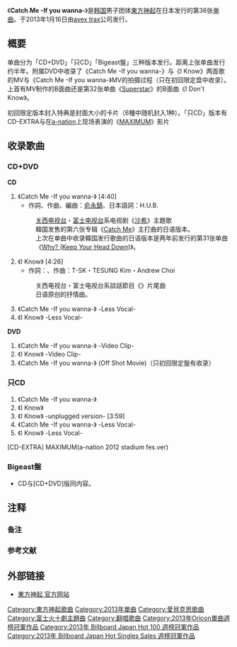{{Infobox Single 
| Name           = Catch Me -If you wanna-
| Artist         = [[東方神起|東方神起]]
| Album          = [[TIME_(东方神起专辑)|TIME]]
| A-side         = 
| B-side         = I Know<br/>I Know -unplugged version）（「只CD」版本收录）
| Released       = 2013年1月16日
| Format         = [[单曲|单曲]]
| Recorded       = 
| Genre          = [[J-POP|J-POP]]
| Length         = 18分12秒
| Label          = [[avex_trax|avex trax]]
| Writer         = [[俞永鎮|俞永鎮]]（作詞、作曲）
| Producer       = 
| Certification  = *金唱片（[[日本唱片協会|日本唱片協会]]）{{refTag|1={{cite web|url=http://www.riaj.or.jp/data/others/gold/201301.html|script-title=ja:ゴールド等認定作品一覧　2013年1月|language=ja|publisher=[[RIAJ|RIAJ]]|date=2013-02-10|accessdate=2014-02-10|archive-date=2014-07-18|archive-url=https://web.archive.org/web/20140718072723/http://www.riaj.or.jp/data/others/gold/201301.html|dead-url=no}}}}
| Chart position = * 单曲周榜第1名<small>（[[Oricon公信榜|Oricon]]）</small>{{refTag|name=oricon130122|1={{cite web|url=http://www.oricon.co.jp/news/2020854/full/|script-title=ja:【オリコン】東方神起、シングル通算12作目首位　海外歌手「首位獲得数」記録更新|publisher=[[Oricon|Oricon]]|language=ja|date=2013-01-22|accessdate=2014-01-29|archive-date=2014-03-04|archive-url=https://web.archive.org/web/20140304055946/http://www.oricon.co.jp/news/2020854/full/|dead-url=no}}}}
*2013年上半年单曲年榜第19名<small>（Oricon）</small>
* 第1名<small>（[[Billboard|Billboard]] JAPAN HOT 100）</small>
* 第1名<small>（Billboard JAPAN Hot Singles Sales）</small>
| Last single    = 《[[机器人类|机器人类]]》<br/>（2012年）
| This single    = 《'''Catch Me -If you wanna-'''》<br/>（2013年）
| Next single    = 《[[OCEAN_(东方神起单曲)|OCEAN]]》<br/>（2013年）
| Misc           =
}}
《'''Catch Me -If you wanna-'''》是[[韩国|韩国]]男子团体[[東方神起|東方神起]]在日本发行的第36张[[单曲|单曲]]{{refTag|name=natalie121201|1={{cite web |url=http://natalie.mu/music/news/80907 |script-title=ja:東方神起と仲間由紀恵「美しい隣人」新ドラマで再びタッグ |publisher=[[Natalie_(网站)|Natalie]] |language=ja |date=2012-12-01 |accessdate=2014-01-29 |archive-date=2014-02-03 |archive-url=https://web.archive.org/web/20140203103533/http://natalie.mu/music/news/80907 |dead-url=no }}}}。于2013年1月16日由[[avex_trax|avex trax]]公司发行。

== 概要 ==
单曲分为「CD+DVD」「只CD」「Bigeast盤」三种版本发行。距离上张单曲发行约半年。附属DVD中收录了《Catch Me -If you wanna-》与《I Know》两首歌的MV与《Catch Me -If you wanna-》MV的拍摄过程（只在初回限定盘中收录）。上首有MV制作的B面曲还是第32张单曲《[[Superstar|Superstar]]》的B面曲《I Don't Know》。

初回限定版本封入特典是封面大小的卡片（6種中随机封入1种）。「只CD」版本有CD-EXTRA与在[[a-nation|a-nation]]上现场表演的《[[MAXIMUM|MAXIMUM]]》影片

== 收录歌曲 ==
=== CD+DVD ===
'''CD'''
# 《Catch Me -If you wanna-》 [4:40]
#* 作詞、作曲、編曲：[[俞永鎮|俞永鎮]]、日本語詞：H.U.B.
#: [[关西电视台|关西电视台]]・[[富士电视台|富士电视台]]系电视剧《[[沙希_(电视剧)|沙希]]》主題歌{{refTag|name=natalie121201}}
#: 韓国发售的第六张专辑《[[CATCH_ME|Catch Me]]》主打曲的日语版本。
#: 上次在单曲中收录韓国发行歌曲的日语版本是两年前发行的第31张单曲《[[Why?_(Keep_Your_Head_Down)|Why? (Keep Your Head Down)]]》。
# 《I Know》 [4:26]
#* 作詞：{{link-ja|井上慎二郎|井上慎二郎}}、作曲：T-SK・TESUNG Kim・Andrew Choi
#: 关西电视台・富士电视台系談話節目《{{link-ja|凯瑟琳三世|キャサリン三世}}》片尾曲{{refTag|name=natalie121226|1={{cite web |url=http://natalie.mu/music/news/82231 |script-title=ja:東方神起、新曲できゃりーMC担当「キャサリン三世」彩る |publisher=[[Natalie_(网站)|Natalie]] |language=ja |date=2012-12-26 |accessdate=2014-01-29 |archive-date=2014-02-03 |archive-url=https://web.archive.org/web/20140203103525/http://natalie.mu/music/news/82231 |dead-url=no }}}}
#: 日语原创的抒情曲。
# 《Catch Me -If you wanna-》 -Less Vocal-
# 《I Know》 -Less Vocal-

'''DVD'''
# 《Catch Me -If you wanna-》 -Video Clip-
# 《I Know》 -Video Clip-
# 《Catch Me -If you wanna-》 (Off Shot Movie)（只初回限定盤有收录）

=== 只CD ===
# 《Catch Me -If you wanna-》
# 《I Know》
# 《I Know》 -unplugged version- [3:59]
# 《Catch Me -If you wanna-》 -Less Vocal-
# 《I Know》 -Less Vocal-

[CD-EXTRA] MAXIMUM(a-nation 2012 stadium fes.ver)

=== Bigeast盤 ===
* CD与[CD+DVD]版同内容。

== 注释 ==
=== 备注 ===
{{ReflistH}}
{{NoteFoot}}
{{ReflistF}}

=== 参考文献 ===
{{ReflistH}}
{{RefFoot}}
{{ReflistF}}

== 外部链接 ==
*{{ja icon}}[https://web.archive.org/web/20121127221800/http://toho-jp.net/info/121121_3.html 東方神起 官方网站]

{{東方神起}}
{{富士火十劇主題曲2010年代前半部}}
{{Oricon單曲週榜冠軍 (2013年)|2013年1月28日}}
{{Billboard JAPAN Hot 100 週榜冠軍 (2013年)|2013年1月28日}}
{{Billboard JAPAN Hot Singles Sales 週榜冠軍 (2013年)|2013年1月28日}}

{{DEFAULTSORT:Catch Me If you wanna}}

[[Category:東方神起歌曲|Category:東方神起歌曲]]
[[Category:2013年單曲|Category:2013年單曲]]
[[Category:愛貝克思歌曲|Category:愛貝克思歌曲]]
[[Category:富士火十劇主題曲|Category:富士火十劇主題曲]]
[[Category:翻唱歌曲|Category:翻唱歌曲]]
[[Category:2013年Oricon單曲週榜冠軍作品|Category:2013年Oricon單曲週榜冠軍作品]]
[[Category:2013年_Billboard_Japan_Hot_100_週榜冠軍作品|Category:2013年 Billboard Japan Hot 100 週榜冠軍作品]]
[[Category:2013年_Billboard_Japan_Hot_Singles_Sales_週榜冠軍作品|Category:2013年 Billboard Japan Hot Singles Sales 週榜冠軍作品]]